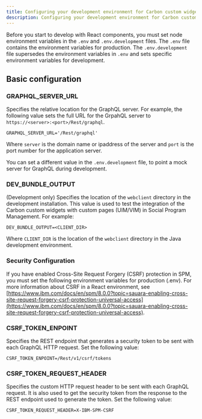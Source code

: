 ```yaml
---
title: Configuring your development environment for Carbon custom widgets
description: Configuring your development environment for Carbon custom widgets
---
```


Before you start to develop with React components, you must set node environment variables in the `.env` and `.env.development` files.
The `.env` file contains the environment variables for production. The `.env.development` file supersedes the environment variables in `.env` and sets specific environment variables for development.

## Basic configuration

### GRAPHQL_SERVER_URL

Specifies the relative location for the GraphQL server. For example, the following value sets the full URL for the GrpahQL server to `https://<server>:<port>/Rest/graphql`.

```
GRAPHQL_SERVER_URL='/Rest/graphql'
```

Where `server` is the domain name or ipaddress of the server and `port` is the port number for the application server.

You can set a different value in the `.env.development` file, to point a mock server for GraphQL during development.

### DEV_BUNDLE_OUTPUT

(Development only) Specifies the location of the `webclient` directory in the development installation. This value is used to test the integration of the Carbon custom widgets with custom pages (UIM/VIM) in Social Program Management. For example:

```
DEV_BUNDLE_OUTPUT=<CLIENT_DIR> 
```

Where `CLIENT_DIR` is the location of the `webclient` directory in the Java development environment.

### Security Configuration

If you have enabled Cross-Site Request Forgery (CSRF) protection in SPM, you must set the following environment variables for production (.env). For more information about CSRF in a React environment, see [https://www.ibm.com/docs/en/spm/8.0.0?topic=sauara-enabling-cross-site-request-forgery-csrf-protection-universal-access](https://www.ibm.com/docs/en/spm/8.0.0?topic=sauara-enabling-cross-site-request-forgery-csrf-protection-universal-access).

### CSRF_TOKEN_ENPOINT

Specifies the REST endpoint that generates a security token to be sent with each GraphQL HTTP request. Set the following value:

```
CSRF_TOKEN_ENPOINT=/Rest/v1/csrf/tokens
```

### CSRF_TOKEN_REQUEST_HEADER

Specifies the custom HTTP request header to be sent with each GraphQL request. It is also used to get the security token from the response to the REST endpoint used to generate the token. Set the following value:

```
CSRF_TOKEN_REQUEST_HEADER=X-IBM-SPM-CSRF
```
